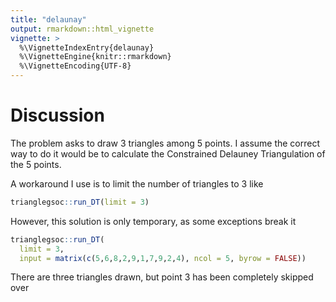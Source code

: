 ```yaml
---
title: "delaunay"
output: rmarkdown::html_vignette
vignette: >
  %\VignetteIndexEntry{delaunay}
  %\VignetteEngine{knitr::rmarkdown}
  %\VignetteEncoding{UTF-8}
---
```


# Discussion

The problem asks to draw 3 triangles among 5 points. I assume the correct way to do it would be to calculate the Constrained Delauney Triangulation of the 5 points.

A workaround I use is to limit the number of triangles to 3 like

``` r
trianglegsoc::run_DT(limit = 3)
```

However, this solution is only temporary, as some exceptions break it

```r
trianglegsoc::run_DT(
  limit = 3, 
  input = matrix(c(5,6,8,2,9,1,7,9,2,4), ncol = 5, byrow = FALSE))

```

There are three triangles drawn, but point 3 has been completely skipped over
